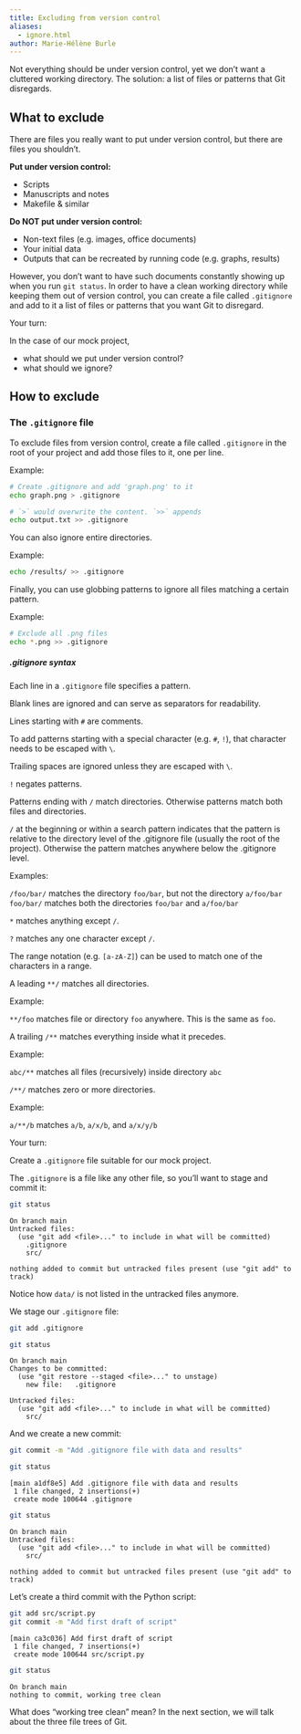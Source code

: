 ```yaml
---
title: Excluding from version control
aliases:
  - ignore.html
author: Marie-Hélène Burle
---
```


:::{.def}

Not everything should be under version control, yet we don't want a cluttered working directory. The solution: a list of files or patterns that Git disregards.

:::

## What to exclude

There are files you really want to put under version control, but there are files you shouldn't.

**Put under version control:**

- Scripts
- Manuscripts and notes
- Makefile & similar

**Do NOT put under version control:**

- Non-text files (e.g. images, office documents)
- Your initial data
- Outputs that can be recreated by running code (e.g. graphs, results)

However, you don't want to have such documents constantly showing up when you run `git status`. In order to have a clean working directory while keeping them out of version control, you can create a file called `.gitignore` and add to it a list of files or patterns that you want Git to disregard.

:::{.exo}

:::{.yourturn}

Your turn:

:::

In the case of our mock project,

- what should we put under version control?
- what should we ignore?

:::

## How to exclude

### The `.gitignore` file

To exclude files from version control, create a file called `.gitignore` in the root of your project and add those files to it, one per line.

:::{.example}

Example:

:::

```.bash
# Create .gitignore and add 'graph.png' to it
echo graph.png > .gitignore

# `>` would overwrite the content. `>>` appends
echo output.txt >> .gitignore
```

You can also ignore entire directories.

:::{.example}

Example:

:::

```.bash
echo /results/ >> .gitignore
```

Finally, you can use globbing patterns to ignore all files matching a certain pattern.

:::{.example}

Example:

:::

```.bash
# Exclude all .png files
echo *.png >> .gitignore
```

:::{.info}

##### .gitignore syntax

Each line in a `.gitignore` file specifies a pattern.

Blank lines are ignored and can serve as separators for readability.

Lines starting with `#` are comments.

To add patterns starting with a special character (e.g. `#`, `!`), that character needs to be escaped with `\`.

Trailing spaces are ignored unless they are escaped with `\`.

`!` negates patterns.

Patterns ending with `/` match directories. Otherwise patterns match both files and directories.

`/` at the beginning or within a search pattern indicates that the pattern is relative to the directory level of the .gitignore file (usually the root of the project). Otherwise the pattern matches anywhere below the .gitignore level.

:::{.example}

Examples:

`/foo/bar/` matches the directory `foo/bar`, but not the directory `a/foo/bar` \
`foo/bar/` matches both the directories `foo/bar` and `a/foo/bar`

:::

`*` matches anything except `/`.

`?` matches any one character except `/`.

The range notation (e.g. `[a-zA-Z]`) can be used to match one of the characters in a range.

A leading `**/` matches all directories.

:::{.example}

Example:

`**/foo` matches file or directory `foo` anywhere. This is the same as `foo`.

:::

A trailing `/**` matches everything inside what it precedes.

:::{.example}

Example:

`abc/**` matches all files (recursively) inside directory `abc`

:::

`/**/` matches zero or more directories.

:::{.example}

Example:

`a/**/b` matches `a/b`, `a/x/b`, and `a/x/y/b`

:::

:::

:::{.exo}

:::{.yourturn}

Your turn:

:::

Create a `.gitignore` file suitable for our mock project.

:::

The `.gitignore` is a file like any other file, so you'll want to stage and commit it:

```.bash
git status
```

````
On branch main
Untracked files:
  (use "git add <file>..." to include in what will be committed)
	.gitignore
	src/

nothing added to commit but untracked files present (use "git add" to track)
````

:::{.note}

Notice how `data/` is not listed in the untracked files anymore.

:::

We stage our `.gitignore` file:

```.bash
git add .gitignore
```

```.bash
git status
```

```
On branch main
Changes to be committed:
  (use "git restore --staged <file>..." to unstage)
	new file:   .gitignore

Untracked files:
  (use "git add <file>..." to include in what will be committed)
	src/
```

And we create a new commit:

```.bash
git commit -m "Add .gitignore file with data and results"
```

```.bash
git status
```

````
[main a1df8e5] Add .gitignore file with data and results
 1 file changed, 2 insertions(+)
 create mode 100644 .gitignore
````

```.bash
git status
```

````
On branch main
Untracked files:
  (use "git add <file>..." to include in what will be committed)
	src/

nothing added to commit but untracked files present (use "git add" to track)
````

Let's create a third commit with the Python script:

```.bash
git add src/script.py
git commit -m "Add first draft of script"
```

```
[main ca3c036] Add first draft of script
 1 file changed, 7 insertions(+)
 create mode 100644 src/script.py
```

```.bash
git status
```

```
On branch main
nothing to commit, working tree clean
```

What does "working tree clean" mean? In the next section, we will talk about the three file trees of Git.
